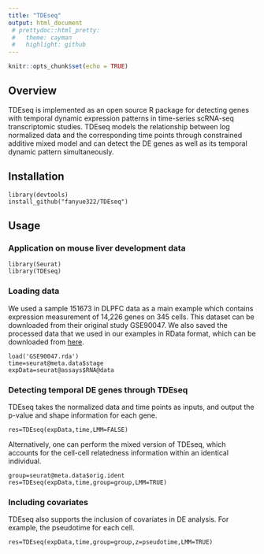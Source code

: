 ```yaml
---
title: "TDEseq"
output: html_document
 # prettydoc::html_pretty:
 #   theme: cayman
 #   highlight: github
---
```


```r
knitr::opts_chunk$set(echo = TRUE)
```
## Overview
TDEseq is implemented as an open source R package for detecting genes with temporal dynamic expression patterns in time-series scRNA-seq transcriptomic studies. TDEseq models the relationship between log normalized data and the corresponding time points through constrained additive mixed model and can detect the DE genes as well as its temporal dynamic pattern simultaneously.

## Installation
```
library(devtools)
install_github("fanyue322/TDEseq")
```

## Usage

### Application on mouse liver development data
```
library(Seurat)
library(TDEseq)
```
### Loading data
We used a sample 151673 in DLPFC data as a main example which contains expression measurement of 14,226 genes on 345 cells. This dataset can be downloaded from their original study GSE90047. We also saved the processed data that we used in our examples in RData format, which can be downloaded from [here]( https://drive.google.com/drive/folders/1YKYLGeoZYZO0EBIzzoa3PBPSx-4UgXkr).
```
load('GSE90047.rda')
time=seurat@meta.data$stage
expData=seurat@assays$RNA@data
```
### Detecting temporal DE genes through TDEseq
TDEseq takes the normalized data and time points as inputs, and output the p-value and shape information for each gene.
```
res=TDEseq(expData,time,LMM=FALSE)
```

Alternatively, one can perform the mixed version of TDEseq, which accounts for the cell-cell relatedness information within an identical individual.
```
group=seurat@meta.data$orig.ident
res=TDEseq(expData,time,group=group,LMM=TRUE)
```

### Including covariates
TDEseq also supports the inclusion of covariates in DE analysis. For example, the pseudotime for each cell.
```
res=TDEseq(expData,time,group=group,z=pseudotime,LMM=TRUE)
```

